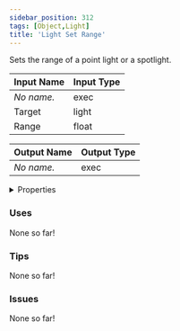 ```yaml
---
sidebar_position: 312
tags: [Object,Light]
title: 'Light Set Range'
---
```


Sets the range of a point light or a spotlight.




<EsbSvg />

| Input Name | Input Type |
|-----------|-----------|
| *No name.* | exec |
| Target | light |
| Range | float |

| Output Name | Output Type |
|-----------|-----------|
| *No name.* | exec |


<details>
  <summary>Properties</summary>
  <div>
    <div>
    <table>
      <thead>
        <tr>
          <th>Is beta required?</th>
          <th>❌</th>
        </tr>
        <tr>
          <th>Is this chip a trolling risk?</th>
          <th>❌</th>
        </tr>
        <tr>
          <th>Is this chip a role assignment risk?</th>
          <th>❌</th>
        </tr>
        <tr>
          <th>Chip UUID</th>
          <th>214bb1b7-f808-4a36-9c10-113045b4fe44</th>
        </tr>
      </thead>
    </table>
    </div>
  </div>
</details>

### Uses

None so far!

### Tips

None so far!

### Issues

None so far!